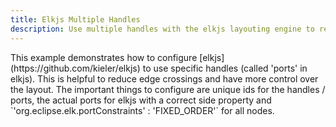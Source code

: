 ```yaml
---
title: Elkjs Multiple Handles
description: Use multiple handles with the elkjs layouting engine to reduce edge crossings
---
```





<ExampleLayout>
This example demonstrates how to configure [elkjs](https://github.com/kieler/elkjs) to use specific handles (called 'ports' in elkjs). This is helpful to reduce edge crossings and have more control over the layout. The important things to configure are unique ids for the handles / ports, the actual ports for elkjs with a correct side property and `'org.eclipse.elk.portConstraints' : 'FIXED_ORDER'` for all nodes.

<RemoteCodeViewer
  route="examples/layout/elkjs-multiple-handles"
  framework="react"
/>

</ExampleLayout>
